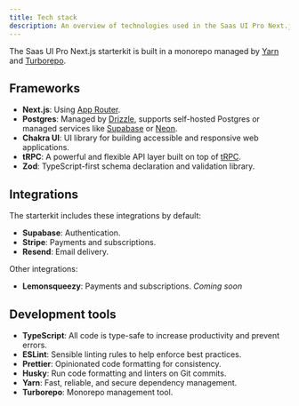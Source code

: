 ```yaml
---
title: Tech stack
description: An overview of technologies used in the Saas UI Pro Next.js starterkit.
---
```


The Saas UI Pro Next.js starterkit is built in a monorepo managed by [Yarn](https://yarnpkg.com) and [Turborepo](https://turbo.build/repo).

## Frameworks

- **Next.js**: Using [App Router](https://nextjs.org/docs/app).
- **Postgres**: Managed by [Drizzle](https://orm.drizzle.team), supports self-hosted Postgres or managed services like [Supabase](https://supabase.com) or [Neon](https://neon.tech).
- **Chakra UI**: UI library for building accessible and responsive web applications.
- **tRPC**: A powerful and flexible API layer built on top of [tRPC](https://trpc.io).
- **Zod**: TypeScript-first schema declaration and validation library.

## Integrations

The starterkit includes these integrations by default:

- **Supabase**: Authentication.
- **Stripe**: Payments and subscriptions.
- **Resend**: Email delivery.

Other integrations:

- **Lemonsqueezy**: Payments and subscriptions. _Coming soon_

## Development tools

- **TypeScript**: All code is type-safe to increase productivity and prevent errors.
- **ESLint**: Sensible linting rules to help enforce best practices.
- **Prettier**: Opinionated code formatting for consistency.
- **Husky**: Run code formatting and linters on Git commits.
- **Yarn**: Fast, reliable, and secure dependency management.
- **Turborepo**: Monorepo management tool.
